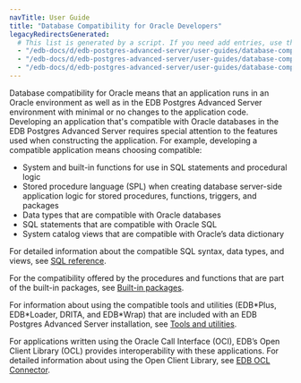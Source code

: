 ```yaml
---
navTitle: User Guide
title: "Database Compatibility for Oracle Developers"
legacyRedirectsGenerated:
  # This list is generated by a script. If you need add entries, use the `legacyRedirects` key.
  - "/edb-docs/d/edb-postgres-advanced-server/user-guides/database-compatibility-for-oracle-developers-guide/9.6/toc.html"
  - "/edb-docs/d/edb-postgres-advanced-server/user-guides/database-compatibility-for-oracle-developers-guide/9.6/Database_Compatibility_for_Oracle_Developers_Guide_v9.6.1.001.html"
  - "/edb-docs/d/edb-postgres-advanced-server/user-guides/database-compatibility-for-oracle-developers-guide/9.5/toc.html"
---
```


<div id="introduction" class="registered_link"></div>

Database compatibility for Oracle means that an application runs in an Oracle environment as well as in the EDB Postgres Advanced Server environment with minimal or no changes to the application code. Developing an application that's compatible with Oracle databases in the EDB Postgres Advanced Server requires special attention to the features used when constructing the application. For example, developing a compatible application means choosing compatible:

-   System and built-in functions for use in SQL statements and procedural logic
-   Stored procedure language (SPL) when creating database server-side application logic for stored procedures, functions, triggers, and packages
-   Data types that are compatible with Oracle databases
-   SQL statements that are compatible with Oracle SQL
-   System catalog views that are compatible with Oracle’s data dictionary

For detailed information about the compatible SQL syntax, data types, and views, see [SQL reference](/epas/latest/epas_compat_sql/).

For the compatibility offered by the procedures and functions that are part of the built-in packages, see [Built-in packages](/epas/latest/epas_compat_bip_guide/).

For information about using the compatible tools and utilities (EDB\*Plus, EDB\*Loader, DRITA, and EDB\*Wrap) that are included with an EDB Postgres Advanced Server installation, see [Tools and utilities](/epas/latest/epas_compat_ora_dev_guide/09_tools_and_utilities/).

For applications written using the Oracle Call Interface (OCI), EDB’s Open Client Library (OCL) provides interoperability with these applications. For detailed information about using the Open Client Library, see [EDB OCL Connector](/ocl_connector/latest/).

